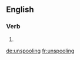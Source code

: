 ==English==

===Verb===
{{head|en}}

# {{present participle of|unspool}}

[[de:unspooling]]
[[fr:unspooling]]